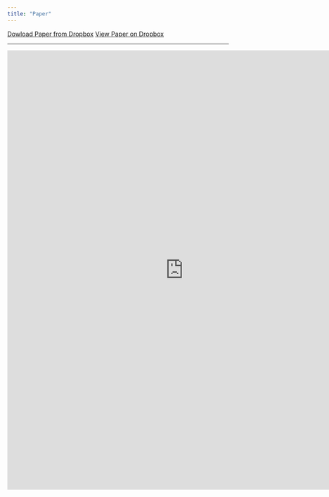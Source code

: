 ```yaml
---
title: "Paper"
---
```


<!-- Download the latest version of the preprint [here](), or see below. The paper is hosted on OSF with DOI [TBA](https://doi.org/TBA). -->

```{=html}
<a class="btn btn-primary" href="https://www.dropbox.com/scl/fi/l0husxr0fhd812uxdxti3/latent-dissent.pdf?rlkey=v89saysj2k7ecix53tbhh5v8y&dl=1" role="button">Dowload Paper from Dropbox</a>  
<a class="btn btn-primary" href="https://www.dropbox.com/scl/fi/l0husxr0fhd812uxdxti3/latent-dissent.pdf?rlkey=v89saysj2k7ecix53tbhh5v8y&dl=0" role="button">View Paper on Dropbox</a>    
```


------------------------------------------------------------------------


```{=html}
    <div style="text-align: center;">
        <iframe src="https://www.dropbox.com/scl/fi/l0husxr0fhd812uxdxti3/latent-dissent.pdf?rlkey=v89saysj2k7ecix53tbhh5v8y&raw=1" frameborder="0" width="800" height="1000"></iframe>
    </div>
```



